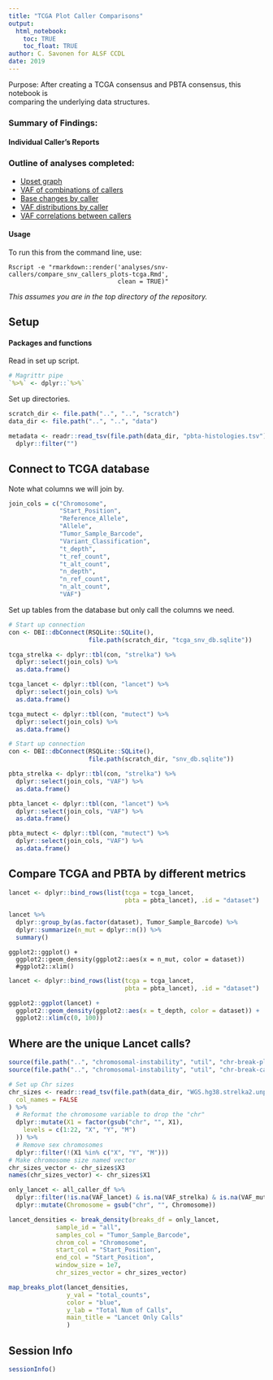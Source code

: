 ```yaml
---
title: "TCGA Plot Caller Comparisons"
output: 
  html_notebook:
    toc: TRUE
    toc_float: TRUE
author: C. Savonen for ALSF CCDL
date: 2019
---
```


Purpose: After creating a TCGA consensus and PBTA consensus, this notebook is  
comparing the underlying data structures. 

### Summary of Findings:


#### Individual Caller's Reports 

### Outline of analyses completed:

- [Upset graph](#upset-graph)  
- [VAF of combinations of callers](#vaf-for-combination-sets-of-callers)
- [Base changes by caller](#base-changes)
- [VAF distributions by caller](#vaf-distributions)
- [VAF correlations between callers](#vaf-correlations)

#### Usage

To run this from the command line, use:
```
Rscript -e "rmarkdown::render('analyses/snv-callers/compare_snv_callers_plots-tcga.Rmd', 
                              clean = TRUE)"
```

_This assumes you are in the top directory of the repository._

## Setup

#### Packages and functions

Read in set up script.

```r
# Magrittr pipe
`%>%` <- dplyr::`%>%`
```

Set up directories. 

```r
scratch_dir <- file.path("..", "..", "scratch")
data_dir <- file.path("..", "..", "data")

```

```r
metadata <- readr::read_tsv(file.path(data_dir, "pbta-histologies.tsv")) %>% 
  dplyr::filter("")
```

## Connect to TCGA database

Note what columns we will join by.

```r
join_cols = c("Chromosome",
              "Start_Position",
              "Reference_Allele",
              "Allele",
              "Tumor_Sample_Barcode", 
              "Variant_Classification", 
              "t_depth",
              "t_ref_count", 
              "t_alt_count", 
              "n_depth", 
              "n_ref_count", 
              "n_alt_count", 
              "VAF")
```

Set up tables from the database but only call the columns we need.

```r
# Start up connection
con <- DBI::dbConnect(RSQLite::SQLite(), 
                      file.path(scratch_dir, "tcga_snv_db.sqlite"))

tcga_strelka <- dplyr::tbl(con, "strelka") %>% 
  dplyr::select(join_cols) %>% 
  as.data.frame()

tcga_lancet <- dplyr::tbl(con, "lancet") %>% 
  dplyr::select(join_cols) %>% 
  as.data.frame()

tcga_mutect <- dplyr::tbl(con, "mutect") %>% 
  dplyr::select(join_cols) %>% 
  as.data.frame()
```

```r
# Start up connection
con <- DBI::dbConnect(RSQLite::SQLite(), 
                      file.path(scratch_dir, "snv_db.sqlite"))

pbta_strelka <- dplyr::tbl(con, "strelka") %>% 
  dplyr::select(join_cols, "VAF") %>% 
  as.data.frame()

pbta_lancet <- dplyr::tbl(con, "lancet") %>% 
  dplyr::select(join_cols, "VAF") %>% 
  as.data.frame()

pbta_mutect <- dplyr::tbl(con, "mutect") %>% 
  dplyr::select(join_cols, "VAF") %>% 
  as.data.frame()
```

## Compare TCGA and PBTA by different metrics

```r
lancet <- dplyr::bind_rows(list(tcga = tcga_lancet,  
                                pbta = pbta_lancet), .id = "dataset")
```

```r
lancet %>% 
  dplyr::group_by(as.factor(dataset), Tumor_Sample_Barcode) %>% 
  dplyr::summarize(n_mut = dplyr::n()) %>% 
  summary()

```

```
ggplot2::ggplot() + 
  ggplot2::geom_density(ggplot2::aes(x = n_mut, color = dataset))  
  #ggplot2::xlim()
```

```r
lancet <- dplyr::bind_rows(list(tcga = tcga_lancet,  
                                pbta = pbta_lancet), .id = "dataset")
```

```r
ggplot2::ggplot(lancet) + 
  ggplot2::geom_density(ggplot2::aes(x = t_depth, color = dataset)) + 
  ggplot2::xlim(c(0, 100))
```

## Where are the unique Lancet calls? 

```r
source(file.path("..", "chromosomal-instability", "util", "chr-break-plot.R"))
source(file.path("..", "chromosomal-instability", "util", "chr-break-calculate.R"))
```

```r
# Set up Chr sizes
chr_sizes <- readr::read_tsv(file.path(data_dir, "WGS.hg38.strelka2.unpadded.bed"),
  col_names = FALSE
) %>%
  # Reformat the chromosome variable to drop the "chr"
  dplyr::mutate(X1 = factor(gsub("chr", "", X1),
    levels = c(1:22, "X", "Y", "M")
  )) %>%
  # Remove sex chromosomes
  dplyr::filter(!(X1 %in% c("X", "Y", "M")))
# Make chromosome size named vector
chr_sizes_vector <- chr_sizes$X3
names(chr_sizes_vector) <- chr_sizes$X1
```

```r
only_lancet <- all_caller_df %>% 
  dplyr::filter(!is.na(VAF_lancet) & is.na(VAF_strelka) & is.na(VAF_mutect)) %>% 
  dplyr::mutate(Chromosome = gsub("chr", "", Chromosome))

lancet_densities <- break_density(breaks_df = only_lancet, 
             sample_id = "all",
             samples_col = "Tumor_Sample_Barcode",
             chrom_col = "Chromosome",
             start_col = "Start_Position",
             end_col = "Start_Position", 
             window_size = 1e7,
             chr_sizes_vector = chr_sizes_vector)

map_breaks_plot(lancet_densities, 
                y_val = "total_counts", 
                color = "blue", 
                y_lab = "Total Num of Calls", 
                main_title = "Lancet Only Calls"
                )

```

## Session Info

```r
sessionInfo()
```
